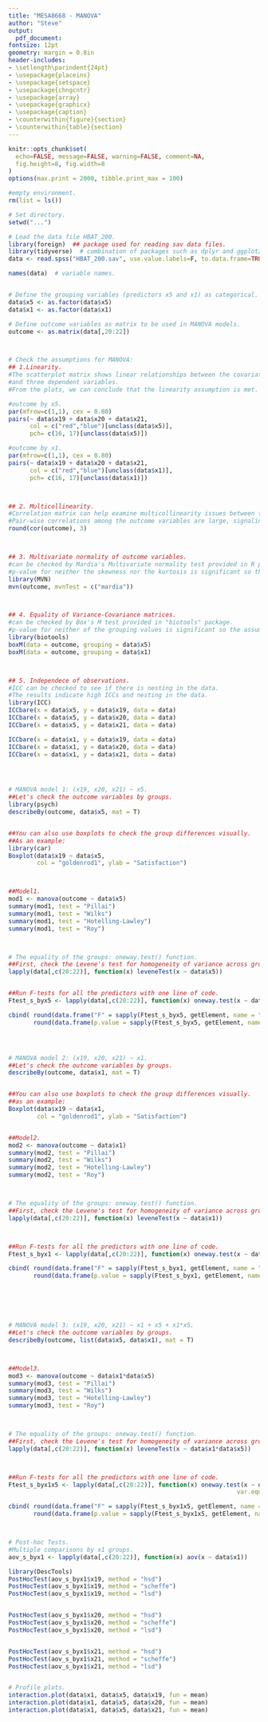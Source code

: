 ```yaml
---
title: "MESA8668 - MANOVA"
author: "Steve"
output:
  pdf_document:
fontsize: 12pt
geometry: margin = 0.8in
header-includes:
- \setlength\parindent{24pt}
- \usepackage{placeins}
- \usepackage{setspace}
- \usepackage{chngcntr}
- \usepackage{array}
- \usepackage{graphicx}
- \usepackage{caption}
- \counterwithin{figure}{section}
- \counterwithin{table}{section}
---
```


```r
knitr::opts_chunk$set(
  echo=FALSE, message=FALSE, warning=FALSE, comment=NA, 
  fig.height=8, fig.width=8
)
options(max.print = 2000, tibble.print_max = 100)
```


```r
#empty environment.
rm(list = ls())

# Set directory.
setwd("...")
```




```r
# Load the data file HBAT_200.
library(foreign)  ## package used for reading sav data files.
library(tidyverse)  # combination of packages such as dplyr and ggplot2, and pipes (%>%) as used below.
data <- read.spss("HBAT_200.sav", use.value.labels=F, to.data.frame=TRUE)

names(data)  # variable names.


# Define the grouping variables (predictors x5 and x1) as categorical.
data$x5 <- as.factor(data$x5)
data$x1 <- as.factor(data$x1)

# Define outcome variables as matrix to be used in MANOVA models.
outcome <- as.matrix(data[,20:22])



# Check the assumptions for MANOVA:
## 1.Linearity.
#The scatterplot matrix shows linear relationships between the covariate
#and three dependent variables. 
#From the plots, we can conclude that the linearity assumption is met.

#outcome by x5.
par(mfrow=c(1,1), cex = 0.80)
pairs(~ data$x19 + data$x20 + data$x21,
      col = c("red","blue")[unclass(data$x5)],
      pch= c(16, 17)[unclass(data$x5)])

#outcome by x1.
par(mfrow=c(1,1), cex = 0.80)
pairs(~ data$x19 + data$x20 + data$x21,
      col = c("red","blue")[unclass(data$x1)],
      pch= c(16, 17)[unclass(data$x1)])



## 2. Multicollinearity.
#Correlation matrix can help examine multicollinearity issues between the outcome variables.
#Pair-wise correlations among the outcome variables are large, signaling multicollinearity.
round(cor(outcome), 3)



## 3. Multivariate normality of outcome variables.
#can be checked by Mardia's Multivariate normality test provided in R package called "MVN".
#p-value for neither the skewness nor the kurtosis is significant so the assumption is met.
library(MVN)
mvn(outcome, mvnTest = c("mardia"))



## 4. Equality of Variance-Covariance matrices.
#can be checked by Box's M test provided in "biotools" package.
#p-value for neither of the grouping values is significant so the assumption is met.
library(biotools)
boxM(data = outcome, grouping = data$x5)
boxM(data = outcome, grouping = data$x1)



## 5. Independece of observations.
#ICC can be checked to see if there is nesting in the data.
#The results indicate high ICCs and nesting in the data.
library(ICC)
ICCbare(x = data$x5, y = data$x19, data = data)
ICCbare(x = data$x5, y = data$x20, data = data)
ICCbare(x = data$x5, y = data$x21, data = data)

ICCbare(x = data$x1, y = data$x19, data = data)
ICCbare(x = data$x1, y = data$x20, data = data)
ICCbare(x = data$x1, y = data$x21, data = data)




# MANOVA model 1: (x19, x20, x21) ~ x5.
##Let's check the outcome variables by groups.
library(psych)
describeBy(outcome, data$x5, mat = T)


##You can also use boxplots to check the group differences visually.
##As an example:
library(car)
Boxplot(data$x19 ~ data$x5,
        col = "goldenrod1", ylab = "Satisfaction")



##Model1.
mod1 <- manova(outcome ~ data$x5)  
summary(mod1, test = "Pillai")
summary(mod1, test = "Wilks")
summary(mod1, test = "Hotelling-Lawley")
summary(mod1, test = "Roy")



# The equality of the groups: oneway.test() function.
##First, check the Levene's test for homogeneity of variance across groups.
lapply(data[,c(20:22)], function(x) leveneTest(x ~ data$x5))


##Run F-tests for all the predictors with one line of code.
Ftest_s_byx5 <- lapply(data[,c(20:22)], function(x) oneway.test(x ~ data$x5, var.equal = TRUE))

cbind( round(data.frame("F" = sapply(Ftest_s_byx5, getElement, name = "statistic")), 3), 
       round(data.frame(p.value = sapply(Ftest_s_byx5, getElement, name = "p.value")), 3) )




# MANOVA model 2: (x19, x20, x21) ~ x1.
##Let's check the outcome variables by groups.
describeBy(outcome, data$x1, mat = T)


##You can also use boxplots to check the group differences visually.
##as an example:
Boxplot(data$x19 ~ data$x1,
        col = "goldenrod1", ylab = "Satisfaction")


##Model2.
mod2 <- manova(outcome ~ data$x1)  
summary(mod2, test = "Pillai")
summary(mod2, test = "Wilks")
summary(mod2, test = "Hotelling-Lawley")
summary(mod2, test = "Roy")



# The equality of the groups: oneway.test() function.
##First, check the Levene's test for homogeneity of variance across groups.
lapply(data[,c(20:22)], function(x) leveneTest(x ~ data$x1))



##Run F-tests for all the predictors with one line of code.
Ftest_s_byx1 <- lapply(data[,c(20:22)], function(x) oneway.test(x ~ data$x1, var.equal = TRUE))

cbind( round(data.frame("F" = sapply(Ftest_s_byx1, getElement, name = "statistic")), 3), 
       round(data.frame(p.value = sapply(Ftest_s_byx1, getElement, name = "p.value")), 3) )






# MANOVA model 3: (x19, x20, x21) ~ x1 + x5 + x1*x5.
##Let's check the outcome variables by groups.
describeBy(outcome, list(data$x5, data$x1), mat = T)



##Model3.
mod3 <- manova(outcome ~ data$x1*data$x5)  
summary(mod3, test = "Pillai")
summary(mod3, test = "Wilks")
summary(mod3, test = "Hotelling-Lawley")
summary(mod3, test = "Roy")



# The equality of the groups: oneway.test() function.
##First, check the Levene's test for homogeneity of variance across groups.
lapply(data[,c(20:22)], function(x) leveneTest(x ~ data$x1*data$x5))



##Run F-tests for all the predictors with one line of code.
Ftest_s_byx1x5 <- lapply(data[,c(20:22)], function(x) oneway.test(x ~ data$x1 + data$x5 + data$x1*data$x5, 
                                                                var.equal = TRUE))

cbind( round(data.frame("F" = sapply(Ftest_s_byx1x5, getElement, name = "statistic")), 3), 
       round(data.frame(p.value = sapply(Ftest_s_byx1x5, getElement, name = "p.value")), 3) )



# Post-hoc Tests.
#Multiple comparisons by x1 groups.
aov_s_byx1 <- lapply(data[,c(20:22)], function(x) aov(x ~ data$x1))

library(DescTools)
PostHocTest(aov_s_byx1$x19, method = "hsd")
PostHocTest(aov_s_byx1$x19, method = "scheffe")
PostHocTest(aov_s_byx1$x19, method = "lsd")


PostHocTest(aov_s_byx1$x20, method = "hsd")
PostHocTest(aov_s_byx1$x20, method = "scheffe")
PostHocTest(aov_s_byx1$x20, method = "lsd")


PostHocTest(aov_s_byx1$x21, method = "hsd")
PostHocTest(aov_s_byx1$x21, method = "scheffe")
PostHocTest(aov_s_byx1$x21, method = "lsd")


# Profile plots.
interaction.plot(data$x1, data$x5, data$x19, fun = mean)
interaction.plot(data$x1, data$x5, data$x20, fun = mean)
interaction.plot(data$x1, data$x5, data$x21, fun = mean)
```

